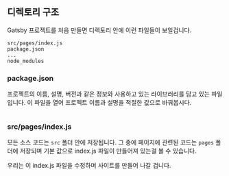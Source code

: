 

## 디렉토리 구조
Gatsby 프로젝트를 처음 만들면 디렉토리 안에 이런 파일들이 보일겁니다.

```
src/pages/index.js
package.json
...
node_modules
```


### package.json 
프로젝트의 이름, 설명, 버전과 같은 정보와 사용하고 있는 라이브러리를 담고 있는 파일입니다.
이 파일을 열어 프로젝트 이름과 설명을 적절한 값으로 바꿔봅시다.
```

```

### src/pages/index.js
모든 소스 코드는 ```src``` 폴더 안에 저장됩니다.
그 중에 페이지에 관련된 코드는 ```pages``` 폴더에 저장되며 기본 값으로 index.js 파일이 만들어져 있는걸 볼 수 있습니다.

우리는 이 index.js 파일을 수정하며 사이트를 만들어 나갈 겁니다.
